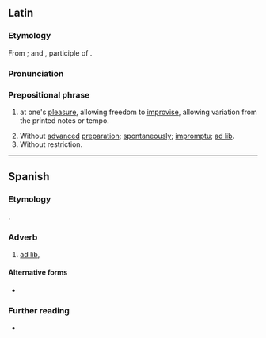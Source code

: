 {{also|ad líbitum}}
==Latin==
{{wikipedia}}

===Etymology===
From {{m|la|ad}}; and {{m|la|libitum}}, participle of {{m|la|libet}}.

===Pronunciation===
{{la-IPA}}

===Prepositional phrase===
{{head|la|prepositional phrase}}

# {{lb|la|music}} at one's [[pleasure]], allowing freedom to [[improvise]], allowing variation from the printed notes or tempo.
# Without [[advance]]d [[preparation]]; [[spontaneously]]; [[impromptu]]; [[ad lib]].
# Without restriction.

----

==Spanish==

===Etymology===
{{bor|es|la|ad libitum}}.

===Adverb===
{{es-adv}}

# [[ad lib]], {{l|la|ad libitum}}

====Alternative forms====
* {{l|es|ad líbitum}}

===Further reading===
* {{R:DRAE 2001}}